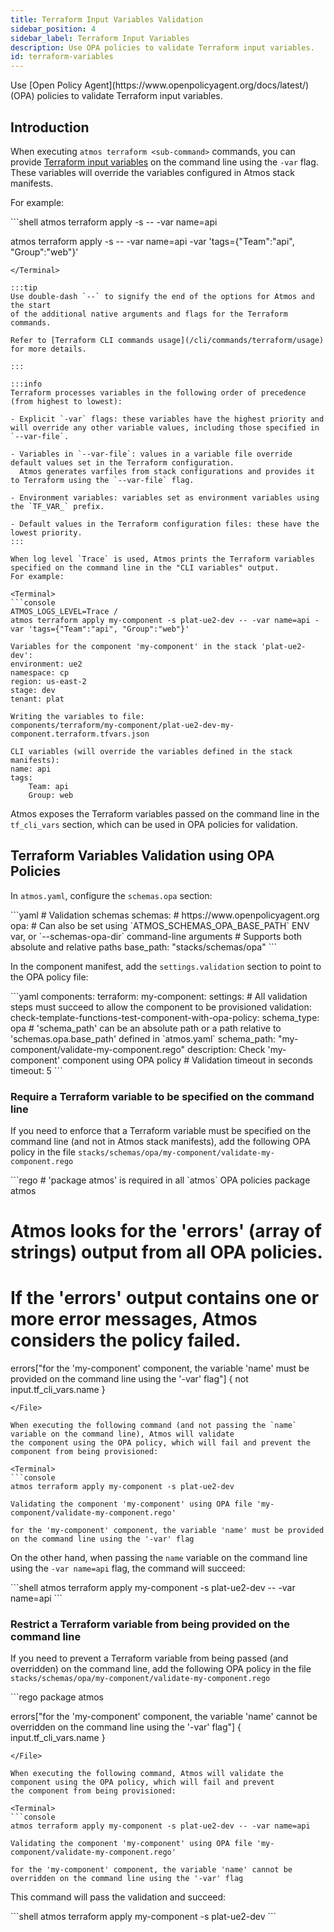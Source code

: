 ```yaml
---
title: Terraform Input Variables Validation
sidebar_position: 4
sidebar_label: Terraform Input Variables
description: Use OPA policies to validate Terraform input variables.
id: terraform-variables
---
```



<Intro>
Use [Open Policy Agent](https://www.openpolicyagent.org/docs/latest/) (OPA) policies to validate Terraform input variables.
</Intro>

## Introduction

When executing `atmos terraform <sub-command>` commands, you can provide
[Terraform input variables](https://developer.hashicorp.com/terraform/language/values/variables) on the command line
using the `-var` flag. These variables will override the variables configured in Atmos stack manifests.

For example:

<Terminal>
```shell
atmos terraform apply <component> -s <stack> -- -var name=api

atmos terraform apply <component> -s <stack> -- -var name=api -var 'tags={"Team":"api", "Group":"web"}'
```
</Terminal>

:::tip
Use double-dash `--` to signify the end of the options for Atmos and the start
of the additional native arguments and flags for the Terraform commands.

Refer to [Terraform CLI commands usage](/cli/commands/terraform/usage) for more details.

:::

:::info
Terraform processes variables in the following order of precedence (from highest to lowest):

- Explicit `-var` flags: these variables have the highest priority and will override any other variable values, including those specified in `--var-file`.

- Variables in `--var-file`: values in a variable file override default values set in the Terraform configuration.
  Atmos generates varfiles from stack configurations and provides it to Terraform using the `--var-file` flag.

- Environment variables: variables set as environment variables using the `TF_VAR_` prefix.

- Default values in the Terraform configuration files: these have the lowest priority.
:::

When log level `Trace` is used, Atmos prints the Terraform variables specified on the command line in the "CLI variables" output.
For example:

<Terminal>
```console
ATMOS_LOGS_LEVEL=Trace /
atmos terraform apply my-component -s plat-ue2-dev -- -var name=api -var 'tags={"Team":"api", "Group":"web"}'

Variables for the component 'my-component' in the stack 'plat-ue2-dev':
environment: ue2
namespace: cp
region: us-east-2
stage: dev
tenant: plat

Writing the variables to file:
components/terraform/my-component/plat-ue2-dev-my-component.terraform.tfvars.json

CLI variables (will override the variables defined in the stack manifests):
name: api
tags:
    Team: api
    Group: web
```
</Terminal>

Atmos exposes the Terraform variables passed on the command line in the `tf_cli_vars` section, which can be used in
OPA policies for validation.

## Terraform Variables Validation using OPA Policies

In `atmos.yaml`, configure the `schemas.opa` section:

<File title="atmos.yaml">
```yaml
# Validation schemas
schemas:
  # https://www.openpolicyagent.org
  opa:
    # Can also be set using `ATMOS_SCHEMAS_OPA_BASE_PATH` ENV var, or `--schemas-opa-dir` command-line arguments
    # Supports both absolute and relative paths
    base_path: "stacks/schemas/opa"
```
</File>

In the component manifest, add the `settings.validation` section to point to the OPA policy file:

<File title="stack.yaml">
```yaml
components:
  terraform:
    my-component:
      settings:
        # All validation steps must succeed to allow the component to be provisioned
        validation:
          check-template-functions-test-component-with-opa-policy:
            schema_type: opa
            # 'schema_path' can be an absolute path or a path relative to 'schemas.opa.base_path' defined in `atmos.yaml`
            schema_path: "my-component/validate-my-component.rego"
            description: Check 'my-component' component using OPA policy
            # Validation timeout in seconds
            timeout: 5
```
</File>

### Require a Terraform variable to be specified on the command line

If you need to enforce that a Terraform variable must be specified on the command line (and not in Atmos stack manifests),
add the following OPA policy in the file `stacks/schemas/opa/my-component/validate-my-component.rego`

<File title="stacks/schemas/opa/my-component/validate-my-component.rego">
```rego
# 'package atmos' is required in all `atmos` OPA policies
package atmos

# Atmos looks for the 'errors' (array of strings) output from all OPA policies.
# If the 'errors' output contains one or more error messages, Atmos considers the policy failed.

errors["for the 'my-component' component, the variable 'name' must be provided on the command line using the '-var' flag"] {
    not input.tf_cli_vars.name
}
```
</File>

When executing the following command (and not passing the `name` variable on the command line), Atmos will validate
the component using the OPA policy, which will fail and prevent the component from being provisioned:

<Terminal>
```console
atmos terraform apply my-component -s plat-ue2-dev

Validating the component 'my-component' using OPA file 'my-component/validate-my-component.rego'

for the 'my-component' component, the variable 'name' must be provided on the command line using the '-var' flag
```
</Terminal>

On the other hand, when passing the `name` variable on the command line using the `-var name=api` flag, the command will succeed:

<Terminal>
```shell
atmos terraform apply my-component -s plat-ue2-dev -- -var name=api
```
</Terminal>

### Restrict a Terraform variable from being provided on the command line

If you need to prevent a Terraform variable from being passed (and overridden) on the command line,
add the following OPA policy in the file `stacks/schemas/opa/my-component/validate-my-component.rego`

<File title="stacks/schemas/opa/my-component/validate-my-component.rego">
```rego
package atmos

errors["for the 'my-component' component, the variable 'name' cannot be overridden on the command line using the '-var' flag"] {
    input.tf_cli_vars.name
}
```
</File>

When executing the following command, Atmos will validate the component using the OPA policy, which will fail and prevent
the component from being provisioned:

<Terminal>
```console
atmos terraform apply my-component -s plat-ue2-dev -- -var name=api

Validating the component 'my-component' using OPA file 'my-component/validate-my-component.rego'

for the 'my-component' component, the variable 'name' cannot be overridden on the command line using the '-var' flag
```
</Terminal>

This command will pass the validation and succeed:

<Terminal>
```shell
atmos terraform apply my-component -s plat-ue2-dev
```
</Terminal>
